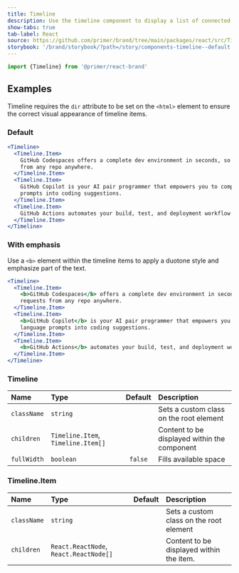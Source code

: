 ```yaml
---
title: Timeline
description: Use the timeline component to display a list of connected items as a vertical timeline.
show-tabs: true
tab-label: React
source: https://github.com/primer/brand/tree/main/packages/react/src/Timeline/Timeline.tsx
storybook: '/brand/storybook/?path=/story/components-timeline--default'
---
```


```js
import {Timeline} from '@primer/react-brand'
```

## Examples

<Note>

Timeline requires the `dir` attribute to be set on the `<html>` element to ensure the correct visual appearance of timeline items.

</Note>

### Default

```jsx live
<Timeline>
  <Timeline.Item>
    GitHub Codespaces offers a complete dev environment in seconds, so you can code, build, test, and open pull requests
    from any repo anywhere.
  </Timeline.Item>
  <Timeline.Item>
    GitHub Copilot is your AI pair programmer that empowers you to complete tasks 55% faster by turning natural language
    prompts into coding suggestions.
  </Timeline.Item>
  <Timeline.Item>
    GitHub Actions automates your build, test, and deployment workflow with simple and secure CI/CD.
  </Timeline.Item>
</Timeline>
```

### With emphasis

Use a `<b>` element within the timeline items to apply a duotone style and emphasize part of the text.

```jsx live
<Timeline>
  <Timeline.Item>
    <b>GitHub Codespaces</b> offers a complete dev environment in seconds, so you can code, build, test, and open pull
    requests from any repo anywhere.
  </Timeline.Item>
  <Timeline.Item>
    <b>GitHub Copilot</b> is your AI pair programmer that empowers you to complete tasks 55% faster by turning natural
    language prompts into coding suggestions.
  </Timeline.Item>
  <Timeline.Item>
    <b>GitHub Actions</b> automates your build, test, and deployment workflow with simple and secure CI/CD.
  </Timeline.Item>
</Timeline>
```

### Timeline

| Name        | Type                               | Default | Description                                  |
| :---------- | :--------------------------------- | :-----: | :------------------------------------------- |
| `className` | `string`                           |         | Sets a custom class on the root element      |
| `children`  | `Timeline.Item`, `Timeline.Item[]` |         | Content to be displayed within the component |
| `fullWidth` | `boolean`                          | `false` | Fills available space                        |

### Timeline.Item

| Name        | Type                                   | Default | Description                              |
| :---------- | :------------------------------------- | :-----: | :--------------------------------------- |
| `className` | `string`                               |         | Sets a custom class on the root element  |
| `children`  | `React.ReactNode`, `React.ReactNode[]` |         | Content to be displayed within the item. |
